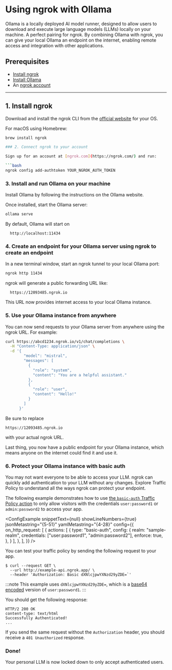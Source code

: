 
# Using ngrok with Ollama

Ollama is a locally deployed AI model runner, designed to allow users to download and execute large language models (LLMs) locally on your machine. A perfect pairing for ngrok. By combining Ollama with ngrok, you can give your local Ollama an endpoint on the internet, enabling remote access and integration with other applications.

## Prerequisites

- [Install ngrok](https://ngrok.com/download)
- [Install Ollama](https://ollama.com/)
- An [ngrok account](https://ngrok.com/signup)

---

## 1. Install ngrok

Download and install the ngrok CLI from the [official website](https://ngrok.com/download) for your OS.

For macOS using Homebrew:

````bash
brew install ngrok

### 2. Connect ngrok to your account

Sign up for an account at [ngrok.com](https://ngrok.com/) and run:

```bash
ngrok config add-authtoken YOUR_NGROK_AUTH_TOKEN
````

### 3. Install and run Ollama on your machine

Install Ollama by following the instructions on the Ollama website.

Once installed, start the Ollama server:

```bash
ollama serve
```

By default, Ollama will start on

```
  http://localhost:11434
```

### 4. Create an endpoint for your Ollama server using ngrok to create an endpoint

In a new terminal window, start an ngrok tunnel to your local Ollama port:

```bash
ngrok http 11434
```

ngrok will generate a public forwarding URL like:

```
  https://12093485.ngrok.io
```

This URL now provides internet access to your local Ollama instance.

### 5. Use your Ollama instance from anywhere

You can now send requests to your Ollama server from anywhere using the ngrok URL. For example:

```bash
curl https://abcd1234.ngrok.io/v1/chat/completions \
  -H "Content-Type: application/json" \
  -d '{
        "model": "mistral",
        "messages": [
          {
            "role": "system",
            "content": "You are a helpful assistant."
          },
          {
            "role": "user",
            "content": "Hello!"
          }
        ]
      }'
```

Be sure to replace

```
https://12093485.ngrok.io
```

with your actual ngrok URL.

Last thing, you now have a public endpoint for your Ollama instance, which means anyone on the internet could find it and use it.

### 6. Protect your Ollama instance with basic auth

You may not want everyone to be able to access your LLM. ngrok can quickly add authentication to your LLM without any changes. Explore Traffic Policy to understand all the ways ngrok can protect your endpoint.

The following example demonstrates how to use [the `basic-auth` Traffic Policy action](/traffic-policy/actions/basic-auth/) to only allow visitors with the credentials `user:password1` or `admin:password2` to access your app.

<ConfigExample
	snippetText={null}
	showLineNumbers={true}
	jsonMetastring="{5-51}"
	yamlMetastring="{4-28}"
	config={{
		on_http_request: [
			{
				actions: [
					{
						type: "basic-auth",
						config: {
							realm: "sample-realm",
							credentials: ["user:password1", "admin:password2"],
							enforce: true,
						},
					}
				],
			},
		],
	}}
/>

You can test your traffic policy by sending the following request to your app.

```shell
$ curl --request GET \
  --url http://example-api.ngrok.app/ \
  --header 'Authorization: Basic dXNlcjpwYXNzd29yZDE=`'
```

:::note
This example uses `dXNlcjpwYXNzd29yZDE=`, which is a [base64 encoded](https://en.wikipedia.org/wiki/Base64) version of `user:password1`.
:::

You should get the following response:

```http
HTTP/2 200 OK
content-type: text/html
Successfully Authenticated!
...
```

If you send the same request without the `Authorization` header, you should receive a `401 Unauthorized` response.

### Done!
Your personal LLM is now locked down to only accept authenticated users.
